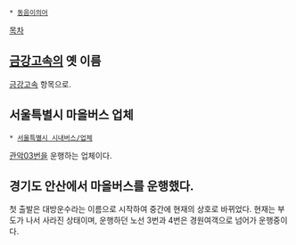  * [[동음이의어]]

[[목차]]
== [[금강고속]]의 옛 이름 ==
[[금강고속]] 항목으로.

== 서울특별시 마을버스 업체 ==
 * [[서울특별시 시내버스/업체]]

[[서울 버스 관악03|관악03번]]을 운행하는 업체이다.

== 경기도 안산에서 마을버스를 운행했다. ==
첫 출발은 대방운수라는 이름으로 시작하여 중간에 현재의 상호로 바뀌었다. 현재는 부도가 나서 사라진 상태이며, 운행하던 노선 3번과 4번은 경원여객으로 넘어가 운행중이다.

